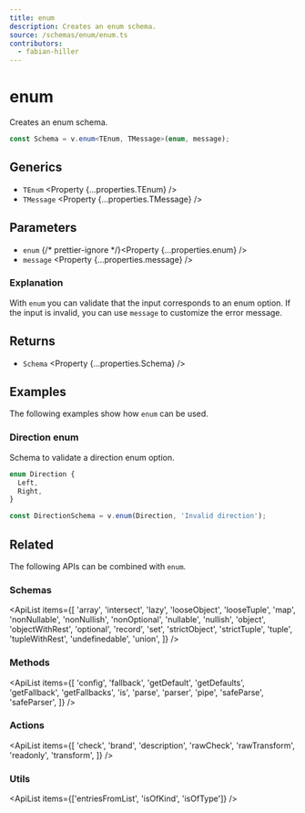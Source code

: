 ```yaml
---
title: enum
description: Creates an enum schema.
source: /schemas/enum/enum.ts
contributors:
  - fabian-hiller
---
```



# enum

Creates an enum schema.

```ts
const Schema = v.enum<TEnum, TMessage>(enum, message);
```

## Generics

- `TEnum` <Property {...properties.TEnum} />
- `TMessage` <Property {...properties.TMessage} />

## Parameters

- `enum` {/* prettier-ignore */}<Property {...properties.enum} />
- `message` <Property {...properties.message} />

### Explanation

With `enum` you can validate that the input corresponds to an enum option. If the input is invalid, you can use `message` to customize the error message.

## Returns

- `Schema` <Property {...properties.Schema} />

## Examples

The following examples show how `enum` can be used.

### Direction enum

Schema to validate a direction enum option.

```ts
enum Direction {
  Left,
  Right,
}

const DirectionSchema = v.enum(Direction, 'Invalid direction');
```

## Related

The following APIs can be combined with `enum`.

### Schemas

<ApiList
  items={[
    'array',
    'intersect',
    'lazy',
    'looseObject',
    'looseTuple',
    'map',
    'nonNullable',
    'nonNullish',
    'nonOptional',
    'nullable',
    'nullish',
    'object',
    'objectWithRest',
    'optional',
    'record',
    'set',
    'strictObject',
    'strictTuple',
    'tuple',
    'tupleWithRest',
    'undefinedable',
    'union',
  ]}
/>

### Methods

<ApiList
  items={[
    'config',
    'fallback',
    'getDefault',
    'getDefaults',
    'getFallback',
    'getFallbacks',
    'is',
    'parse',
    'parser',
    'pipe',
    'safeParse',
    'safeParser',
  ]}
/>

### Actions

<ApiList
  items={[
    'check',
    'brand',
    'description',
    'rawCheck',
    'rawTransform',
    'readonly',
    'transform',
  ]}
/>

### Utils

<ApiList items={['entriesFromList', 'isOfKind', 'isOfType']} />
